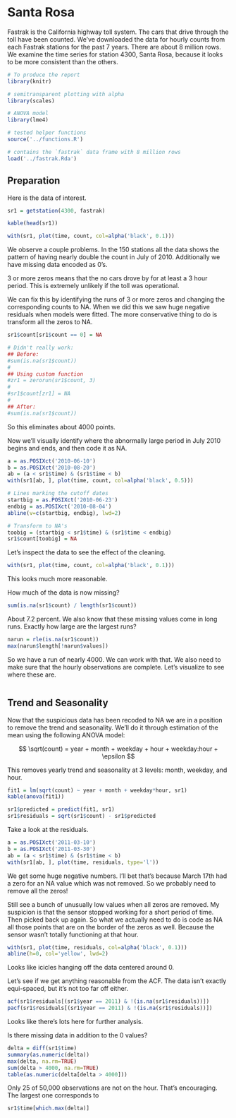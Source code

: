 # Santa Rosa

Fastrak is the California highway toll system.
The cars that drive through the toll have been counted.
We've downloaded the data for hourly counts from each Fastrak stations for
the past 7 years. There are about 8 million rows.
We examine the time series for station 4300, Santa Rosa, because it looks
to be more consistent than the others.


```r
# To produce the report
library(knitr)

# semitransparent plotting with alpha
library(scales)

# ANOVA model
library(lme4)

# tested helper functions
source('../functions.R')

# contains the `fastrak` data frame with 8 million rows
load('../fastrak.Rda')
```

## Preparation

Here is the data of interest.

```r
sr1 = getstation(4300, fastrak)

kable(head(sr1))

with(sr1, plot(time, count, col=alpha('black', 0.1)))
```

We observe a couple problems. In the 150 stations all the data shows the 
pattern of having nearly double the count in July of 2010. Additionally we
have missing data encoded as 0's.

3 or more zeros means that the no cars drove by for at least a 3 hour 
period. This is extremely unlikely if the toll was operational.

We can fix this by identifying the runs of 3 or more zeros and changing the
corresponding counts to NA. When we did this we saw huge negative
residuals when models were fitted. The more conservative thing to do is
transform all the zeros to NA.

```r
sr1$count[sr1$count == 0] = NA
```

```r
# Didn't really work:
## Before:
#sum(is.na(sr1$count))
#
## Using custom function
#zr1 = zerorun(sr1$count, 3)
#
#sr1$count[zr1] = NA
#
## After:
#sum(is.na(sr1$count))
```

So this eliminates about 4000 points.

Now we'll visually identify where the abnormally large period in July 2010
begins and ends, and then code it as NA.

```r
a = as.POSIXct('2010-06-10')
b = as.POSIXct('2010-08-20')
ab = (a < sr1$time) & (sr1$time < b)
with(sr1[ab, ], plot(time, count, col=alpha('black', 0.5)))

# Lines marking the cutoff dates
startbig = as.POSIXct('2010-06-23')
endbig = as.POSIXct('2010-08-04')
abline(v=c(startbig, endbig), lwd=2)

# Transform to NA's
toobig = (startbig < sr1$time) & (sr1$time < endbig)
sr1$count[toobig] = NA
```

Let's inspect the data to see the effect of the cleaning.

```r
with(sr1, plot(time, count, col=alpha('black', 0.1)))
```

This looks much more reasonable.

How much of the data is now missing?

```r
sum(is.na(sr1$count) / length(sr1$count))
```

About 7.2 percent. We also know that these missing values come in long
runs. Exactly how large are the largest runs?

```r
narun = rle(is.na(sr1$count))
max(narun$length[!narun$values])
```

So we have a run of nearly 4000. We can work with that. We also need to
make sure that the hourly observations are complete. Let's visualize to see
where these are.

```r

```


## Trend and Seasonality

Now that the suspicious data has been recoded to NA we are in a position to
remove the trend and seasonality. We'll do it through estimation of the
mean using the following ANOVA model:

$$
    \sqrt(count) = year + month + weekday + hour + weekday:hour + \epsilon
$$

This removes yearly trend and seasonality at 3 levels: month, weekday, and
hour.

```r
fit1 = lm(sqrt(count) ~ year + month + weekday*hour, sr1)
kable(anova(fit1))

sr1$predicted = predict(fit1, sr1)
sr1$residuals = sqrt(sr1$count) - sr1$predicted
```

Take a look at the residuals.

```r
a = as.POSIXct('2011-03-10')
b = as.POSIXct('2011-03-30')
ab = (a < sr1$time) & (sr1$time < b)
with(sr1[ab, ], plot(time, residuals, type='l'))
```

We get some huge negative numbers. I'll bet that's because March 17th had a
zero for an NA value which was not removed. So we probably need to remove
all the zeros!

Still see a bunch of unusually low values when all zeros are removed. My
suspicion is that the sensor stopped working for a short period of time.
Then picked back up again. So what we actually need to do is code as NA all
those points that are on the border of the zeros as well. Because the
sensor wasn't totally functioning at that hour.

```r
with(sr1, plot(time, residuals, col=alpha('black', 0.1)))
abline(h=0, col='yellow', lwd=2)
```

Looks like icicles hanging off the data centered around 0.

Let's see if we get anything reasonable from the ACF. The data isn't
exactly equi-spaced, but it's not too far off either.

```r
acf(sr1$residuals[(sr1$year == 2011) & !(is.na(sr1$residuals))])
pacf(sr1$residuals[(sr1$year == 2011) & !(is.na(sr1$residuals))])
```

Looks like there's lots here for further analysis.

Is there missing data in addition to the 0 values?

```r
delta = diff(sr1$time)
summary(as.numeric(delta))
max(delta, na.rm=TRUE)
sum(delta > 4000, na.rm=TRUE)
table(as.numeric(delta[delta > 4000]))
```

Only 25 of 50,000 observations are not on the hour. That's encouraging.
The largest one corresponds to 

```r
sr1$time[which.max(delta)]
```

